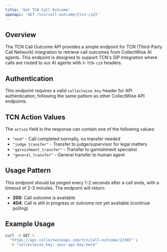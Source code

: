 ```yaml
---
title: 'Get TCN Call Outcome'
openapi: 'GET /tcn/call-outcome/{tcn-cid}'
---
```


## Overview

The TCN Call Outcome API provides a simple endpoint for TCN (Third-Party Call Network) integration to retrieve call outcomes from CollectWise AI agents. This endpoint is designed to support TCN's SIP integration where calls are routed to our AI agents with `X-TCN-cid` headers.

## Authentication

This endpoint requires a valid `collectwise_key` header for API authentication, following the same pattern as other CollectWise API endpoints.

## TCN Action Values

The `action` field in the response can contain one of the following values:

- `"end"` - Call completed normally, no transfer needed
- `"judge_transfer"` - Transfer to judge/supervisor for legal matters
- `"garnishment_transfer"` - Transfer to garnishment specialist
- `"general_transfer"` - General transfer to human agent

## Usage Pattern

This endpoint should be pinged every 1-2 seconds after a call ends, with a timeout of 2-3 minutes. The endpoint will return:

- **200**: Call outcome is available
- **404**: Call is still in progress or outcome not yet available (continue polling)

## Example Usage

```bash
curl -X GET \
  "https://api.collectwiseapi.com/tcn/call-outcome/12345" \
  -H "collectwise_key: your-api-key-here"
```
